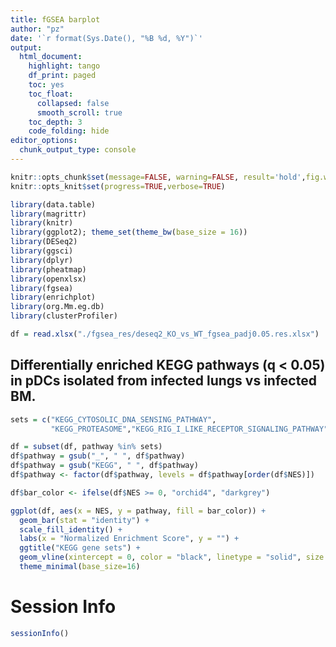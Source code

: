 ```yaml
---
title: fGSEA barplot
author: "pz"
date: '`r format(Sys.Date(), "%B %d, %Y")`'
output:
  html_document:
    highlight: tango
    df_print: paged
    toc: yes
    toc_float:
      collapsed: false
      smooth_scroll: true
    toc_depth: 3
    code_folding: hide
editor_options:
  chunk_output_type: console
---
```



```r
knitr::opts_chunk$set(message=FALSE, warning=FALSE, result='hold',fig.width=8,tidy=TRUE, cache=FALSE)
knitr::opts_knit$set(progress=TRUE,verbose=TRUE)
```

```r
library(data.table)
library(magrittr)
library(knitr)
library(ggplot2); theme_set(theme_bw(base_size = 16))
library(DESeq2)
library(ggsci)
library(dplyr)
library(pheatmap)
library(openxlsx)
library(fgsea)
library(enrichplot)
library(org.Mm.eg.db)
library(clusterProfiler)
```

```r
df = read.xlsx("./fgsea_res/deseq2_KO_vs_WT_fgsea_padj0.05.res.xlsx")
```

## Differentially enriched KEGG pathways (q < 0.05) in pDCs isolated from infected lungs vs infected BM.

```r
sets = c("KEGG_CYTOSOLIC_DNA_SENSING_PATHWAY",
         "KEGG_PROTEASOME","KEGG_RIG_I_LIKE_RECEPTOR_SIGNALING_PATHWAY","KEGG_TOLL_LIKE_RECEPTOR_SIGNALING_PATHWAY","KEGG_CYTOKINE_CYTOKINE_RECEPTOR_INTERACTION","KEGG_TYPE_I_DIABETES_MELLITUS","KEGG_ANTIGEN_PROCESSING_AND_PRESENTATION","KEGG_PHOSPHATIDYLINOSITOL_SIGNALING_SYSTEM","KEGG_SYSTEMIC_LUPUS_ERYTHEMATOSUS")
```


```r
df = subset(df, pathway %in% sets) 
df$pathway = gsub("_", " ", df$pathway)
df$pathway = gsub("KEGG", " ", df$pathway)
df$pathway <- factor(df$pathway, levels = df$pathway[order(df$NES)])

df$bar_color <- ifelse(df$NES >= 0, "orchid4", "darkgrey")

ggplot(df, aes(x = NES, y = pathway, fill = bar_color)) +
  geom_bar(stat = "identity") +
  scale_fill_identity() +
  labs(x = "Normalized Enrichment Score", y = "") +
  ggtitle("KEGG gene sets") +
  geom_vline(xintercept = 0, color = "black", linetype = "solid", size = 0.8) +
  theme_minimal(base_size=16) 

```


# Session Info
```r
sessionInfo()
```